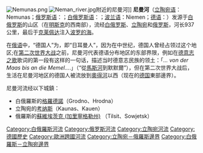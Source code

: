 {{noteTA
|G1=地名
}}
{{otheruses|subject=東歐河川|other=西伯利亞河川|尼曼河 (布列亞河支流)}}
[[File:Nemunas.png|thumb]]
[[File:Neman_river.jpg|thumb]]附近的尼曼河]]
'''尼曼河'''（[[立陶宛语|立陶宛语]]：Nemunas；[[俄罗斯语|俄罗斯语]]：{{lang|ru|Неман}}；[[白俄罗斯语|白俄罗斯语]]：{{lang|be|Нёман}}；[[波兰语|波兰语]]：Niemen；[[德语|德语]]：{{lang|de|Memel}}）发源于[[白俄罗斯|白俄罗斯]]的山区（在[[明斯克|明斯克]]的西南部），流经[[白俄罗斯|白俄罗斯]]、[[立陶宛|立陶宛]]和[[俄罗斯|俄罗斯]]，河长937公里，最后于[[克莱佩达|克莱佩达]]注入[[波罗的海|波罗的海]]。

在[[俄语|俄语]]中，“德国人”为{{lang|ru|немец}}，即“日耳曼人”，因为在中世纪，德国人曾经占领过这个地区;在[[第二次世界大战|第二次世界大战]]之前，尼曼河代表德语分布地区的东部界限，例如在[[德意志之歌|德意志之歌]]歌词的第一段有这样的一句话，描述当时德意志民族的领土：「''... von der Maas bis an die Memel...''.」（“從[[馬斯河|馬斯河]]到默默爾”），但在第二次世界大战后，生活在尼曼河地区的德国人被流放到[[奧得河|奧得河]]以西（现在的[[德国|德国]]東部邊界）。

尼曼河流经以下城鎮：

* 白俄羅斯的[[格羅德諾|格羅德諾]]（Grodno、Hrodna） 
* 立陶宛的[[考纳斯|考纳斯]]（Kaunas、Kauen）
* 俄羅斯的[[蘇維埃茨克_(加里寧格勒州)|蘇維埃茨克 (加里寧格勒州)]] （Tilsit、Sowjetsk） 

{{Authority control}}
{{europe-geo-stub}}
{{DEFAULTSORT:Neman}}
[[Category:白俄羅斯河流|Category:白俄羅斯河流]]
[[Category:俄罗斯河流|Category:俄罗斯河流]]
[[Category:立陶宛河流|Category:立陶宛河流]]
[[Category:德國歷史|Category:德國歷史]]
[[Category:歐洲跨國河流|Category:歐洲跨國河流]]
[[Category:立陶宛－俄羅斯邊界|Category:立陶宛－俄羅斯邊界]]
[[Category:白俄羅斯－立陶宛邊界|Category:白俄羅斯－立陶宛邊界]]